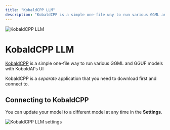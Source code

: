 ```yaml
---
title: "KobaldCPP LLM"
description: "KobaldCPP is a simple one-file way to run various GGML and GGUF models with KoboldAI's UI "
---
```



<Image
  src="/images/SolnAI-setup/llm-configuration/local/kobaldcpp/header-image.png"
  height={1080}
  width={1920}
  quality={100}
  alt="KobaldCPP LLM"
/>

# KobaldCPP LLM

[KobaldCPP](https://KobaldCPP.com) is a simple one-file way to run various GGML and GGUF models with KoboldAI's UI

KobaldCPP is a _separate_ application that you need to download first and connect to.

## Connecting to KobaldCPP

You can update your model to a different model at any time in the **Settings**.

<Image
  src="/images/SolnAI-setup/llm-configuration/local/kobaldcpp/kobaldcpp-llm.png"
  height={1080}
  width={1920}
  quality={100}
  alt="KobaldCPP LLM settings"
/>
